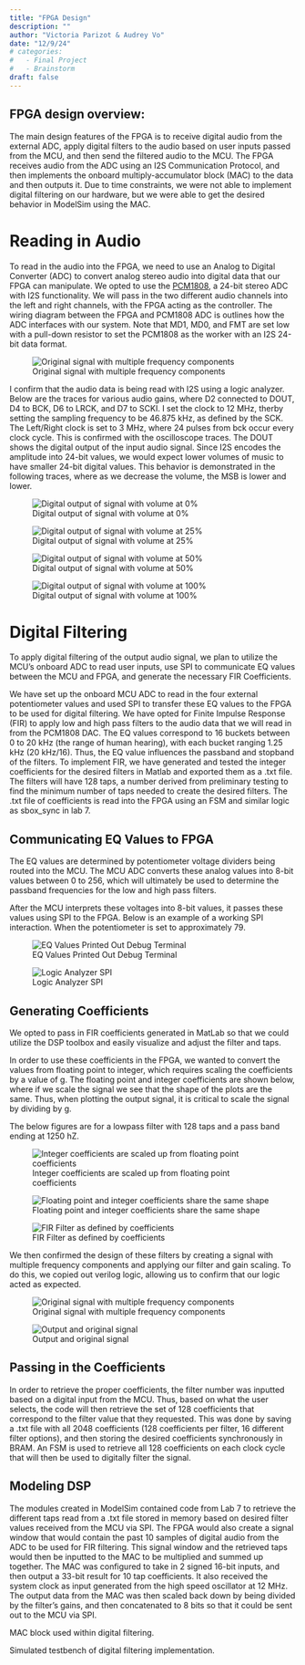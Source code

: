 ```yaml
---
title: "FPGA Design"
description: ""
author: "Victoria Parizot & Audrey Vo"
date: "12/9/24"
# categories:
#   - Final Project
#   - Brainstorm
draft: false
---
```


## FPGA design overview:
The main design features of the FPGA is to receive digital audio from the external ADC, apply digital filters to the audio based on user inputs passed from the MCU, and then send the filtered audio to the MCU. The FPGA receives audio from the ADC using an I2S Communication Protocol, and then implements the onboard multiply-accumulator block (MAC) to the data and then outputs it. Due to time constraints, we were not able to implement digital filtering on our hardware, but we were able to get the desired behavior in ModelSim using the MAC. 

# Reading in Audio

To read in the audio into the FPGA, we need to use an Analog to Digital Converter (ADC) to convert analog stereo audio into digital data that our FPGA can manipulate. We opted to use the [PCM1808](https://www.ti.com/lit/ds/symlink/pcm1808.pdf?ts=1732053094807&ref_url=https%253A%252F%252Fwww.google.com%252F), a 24-bit stereo ADC with I2S functionality. We will pass in the two different audio channels into the left and right channels, with the FPGA acting as the controller. The wiring diagram between the FPGA and PCM1808 ADC is outlines how the ADC interfaces with our system. Note that MD1, MD0, and FMT are set low with a pull-down resistor to set the PCM1808 as the worker with an I2S 24-bit data format.

![Original signal with multiple frequency components](images/PCMwiringDiagram.jpeg) 

I confirm that the audio data is being read with I2S using a logic analyzer. Below are the traces for various audio gains, where D2 connected to DOUT, D4 to BCK, D6 to LRCK, and D7 to SCKI. I set the clock to 12 MHz, therby setting the sampling frequency to be 46.875 kHz, as defined by the SCK. The Left/Right clock is set to 3 MHz, where 24 pulses from bck occur every clock cycle. This is confirmed with the oscilloscope traces. The DOUT shows the digital output of the input audio signal. Since I2S encodes the amplitude into 24-bit values, we would expect lower volumes of music to have smaller 24-bit digital values. This behavior is demonstrated in the following traces, where as we decrease the volume, the MSB is lower and lower.

![Digital output of signal with volume at 0%](images/i2svol0.png) 

![Digital output of signal with volume at 25%](images/i2svol25.png) 

![Digital output of signal with volume at 50%](images/i2svol50.png) 

![Digital output of signal with volume at 100%](images/i2svol100.png) 


# Digital Filtering
To apply digital filtering of the output audio signal, we plan to utilize the MCU's onboard ADC to read user inputs, use SPI to communicate EQ values between the MCU and FPGA, and generate the necessary FIR Coefficients.

We have set up the onboard MCU ADC to read in the four external potentiometer values and used SPI to transfer these EQ values to the FPGA to be used for digital filtering. We have opted for Finite Impulse Response (FIR) to apply low and high pass filters to the audio data that we will read in from the PCM1808 DAC. The EQ values correspond to 16 buckets between 0 to 20 kHz (the range of human hearing), with each bucket ranging 1.25 kHz (20 kHz/16). Thus, the EQ value influences the passband and stopband of the filters. To implement FIR, we have generated and tested the integer coefficients for the desired filters in Matlab and exported them as a .txt file. The filters will have 128 taps, a number derived from preliminary testing to find the minimum number of taps needed to create the desired filters. The .txt file of coefficients is read into the FPGA using an FSM and similar logic as sbox_sync in lab 7. 

## Communicating EQ Values to FPGA
The EQ values are determined by potentiometer voltage dividers being routed into the MCU. The MCU ADC converts these analog values into 8-bit values between 0 to 256, which will ultimately be used to determine the passband frequencies for the low and high pass filters. 

After the MCU interprets these voltages into 8-bit values, it passes these values using SPI to the FPGA. Below is an example of a working SPI interaction. When the potentiometer is set to approximately 79.

![EQ Values Printed Out Debug Terminal](images/EQValues.png) 

![Logic Analyzer SPI](images/DS1Z_QuickPrint16.png) 

## Generating Coefficients
We opted to pass in FIR coefficients generated in MatLab so that we could utilize the DSP toolbox and easily visualize and adjust the filter and taps. 

In order to use these coefficients in the FPGA, we wanted to convert the values from floating point to integer, which requires scaling the coefficients by a value of g. The floating point and integer coefficients are shown below, where if we scale the signal we see that the shape of the plots are the same. Thus, when plotting the output signal, it is critical to scale the signal by dividing by g. 

The below figures are for a lowpass filter with 128 taps and a pass band ending at 1250 hZ.

![Integer coefficients are scaled up from floating point coefficients](images/coeffConv.png) 

![Floating point and integer coefficients share the same shape](images/coeffConvZoomed.png) 

![FIR Filter as defined by coefficients](images/FIRFilter.png) 

We then confirmed the design of these filters by creating a signal with multiple frequency components and applying our filter and gain scaling. To do this, we copied out verilog logic, allowing us to confirm that our logic acted as expected.

![Original signal with multiple frequency components](images/origSignal.png) 

![Output and original signal](images/outputSig.png) 

## Passing in the Coefficients
In order to retrieve the proper coefficients, the filter number was inputted based on a digital input from the MCU. Thus, based on what the user selects, the code will then retrieve the set of 128 coefficients that correspond to the filter value that they requested. This was done by saving a .txt file with all 2048 coefficients (128 coefficients per filter, 16 different filter options), and then storing the desired coefficients synchronously in BRAM. An FSM is used to retrieve all 128 coefficients on each clock cycle that will then be used to digitally filter the signal. 

## Modeling DSP
The modules created in ModelSim contained code from Lab 7 to retrieve the different taps read from a .txt file stored in memory based on desired filter values received from the MCU via SPI. The FPGA would also create a signal window that would contain the past 10 samples of digital audio from the ADC to be used for FIR filtering. This signal window and the retrieved taps would then be inputted to the MAC to be multiplied and summed up together. The MAC was configured to take in 2 signed 16-bit inputs, and then output a 33-bit result for 10 tap coefficients. It also received the system clock as input generated from the high speed oscillator at 12 MHz. The output data from the MAC was then scaled back down by being divided by the filter’s gains, and then concatenated to 8 bits so that it could be sent out to the MCU via SPI. 

MAC block used within digital filtering.

Simulated testbench of digital filtering implementation.

